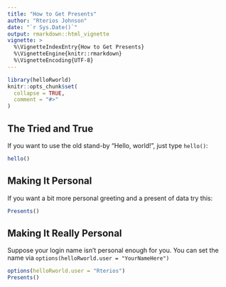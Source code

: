 ```yaml
---
title: "How to Get Presents"
author: "Rterios Johnson"
date: "`r Sys.Date()`"
output: rmarkdown::html_vignette
vignette: >
  %\VignetteIndexEntry{How to Get Presents}
  %\VignetteEngine{knitr::rmarkdown}
  %\VignetteEncoding{UTF-8}
---
```


```r
library(helloRworld)
knitr::opts_chunk$set(
  collapse = TRUE,
  comment = "#>"
)
```
## The Tried and True

If you want to use the old stand-by "Hello, world!", just type `hello()`:

```r
hello()
```

## Making It Personal

If you want a bit more personal greeting and a present of data try this:

```r
Presents()
```

## Making It Really Personal

Suppose your login name isn't personal enough for you. You can set the name via `options(helloRworld.user = "YourNameHere")`

```r

options(helloRworld.user = "Rterios")
Presents()
```

